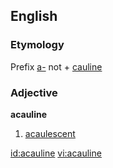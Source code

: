 ==English==
===Etymology===
Prefix [[a-]] not + [[cauline]]

===Adjective===
'''acauline'''
#{{botany}} [[acaulescent]]{{rfc-auto}}

[[id:acauline]]
[[vi:acauline]]